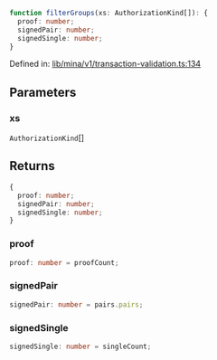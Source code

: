```ts
function filterGroups(xs: AuthorizationKind[]): {
  proof: number;
  signedPair: number;
  signedSingle: number;
}
```

Defined in: [lib/mina/v1/transaction-validation.ts:134](https://github.com/o1-labs/o1js/blob/46b9772d07785397c4bd76a102bc9f6730d321bb/src/lib/mina/v1/transaction-validation.ts#L134)

## Parameters

### xs

`AuthorizationKind`[]

## Returns

```ts
{
  proof: number;
  signedPair: number;
  signedSingle: number;
}
```

### proof

```ts
proof: number = proofCount;
```

### signedPair

```ts
signedPair: number = pairs.pairs;
```

### signedSingle

```ts
signedSingle: number = singleCount;
```
